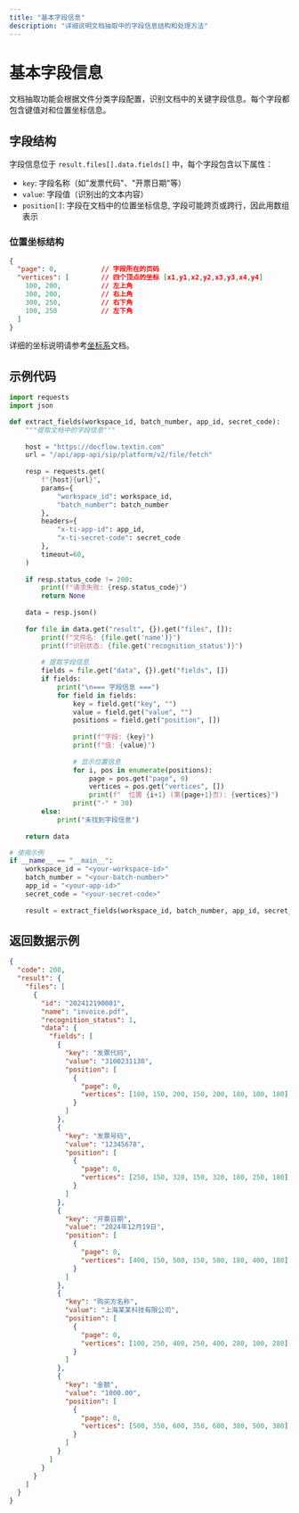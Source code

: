 ```yaml
---
title: "基本字段信息"
description: "详细说明文档抽取中的字段信息结构和处理方法"
---
```


# 基本字段信息

文档抽取功能会根据文件分类字段配置，识别文档中的关键字段信息。每个字段都包含键值对和位置坐标信息。

## 字段结构

字段信息位于 `result.files[].data.fields[]` 中，每个字段包含以下属性：

- `key`: 字段名称（如"发票代码"、"开票日期"等）
- `value`: 字段值（识别出的文本内容）
- `position[]`: 字段在文档中的位置坐标信息, 字段可能跨页或跨行，因此用数组表示

### 位置坐标结构

```json
{
  "page": 0,           // 字段所在的页码
  "vertices": [        // 四个顶点的坐标 [x1,y1,x2,y2,x3,y3,x4,y4]
    100, 200,          // 左上角
    300, 200,          // 右上角
    300, 250,          // 右下角
    100, 250           // 左下角
  ]
}
```

详细的坐标说明请参考[坐标系](../03-parse/coordinate.mdx)文档。

## 示例代码

<CodeGroup>

```python Python icon=python expandable
import requests
import json

def extract_fields(workspace_id, batch_number, app_id, secret_code):
    """提取文档中的字段信息"""
    
    host = "https://docflow.textin.com"
    url = "/api/app-api/sip/platform/v2/file/fetch"
    
    resp = requests.get(
        f"{host}{url}",
        params={
            "workspace_id": workspace_id, 
            "batch_number": batch_number
        },
        headers={
            "x-ti-app-id": app_id, 
            "x-ti-secret-code": secret_code
        },
        timeout=60,
    )
    
    if resp.status_code != 200:
        print(f"请求失败: {resp.status_code}")
        return None
    
    data = resp.json()
    
    for file in data.get("result", {}).get("files", []):
        print(f"文件名: {file.get('name')}")
        print(f"识别状态: {file.get('recognition_status')}")
        
        # 提取字段信息
        fields = file.get("data", {}).get("fields", [])
        if fields:
            print("\n=== 字段信息 ===")
            for field in fields:
                key = field.get("key", "")
                value = field.get("value", "")
                positions = field.get("position", [])
                
                print(f"字段: {key}")
                print(f"值: {value}")
                
                # 显示位置信息
                for i, pos in enumerate(positions):
                    page = pos.get("page", 0)
                    vertices = pos.get("vertices", [])
                    print(f"  位置 {i+1} (第{page+1}页): {vertices}")
                print("-" * 30)
        else:
            print("未找到字段信息")
    
    return data

# 使用示例
if __name__ == "__main__":
    workspace_id = "<your-workspace-id>"
    batch_number = "<your-batch-number>"
    app_id = "<your-app-id>"
    secret_code = "<your-secret-code>"
    
    result = extract_fields(workspace_id, batch_number, app_id, secret_code)
```

</CodeGroup>

## 返回数据示例

```json expandable
{
  "code": 200,
  "result": {
    "files": [
      {
        "id": "202412190001",
        "name": "invoice.pdf",
        "recognition_status": 1,
        "data": {
          "fields": [
            {
              "key": "发票代码",
              "value": "3100231130",
              "position": [
                {
                  "page": 0,
                  "vertices": [100, 150, 200, 150, 200, 180, 100, 180]
                }
              ]
            },
            {
              "key": "发票号码",
              "value": "12345678",
              "position": [
                {
                  "page": 0,
                  "vertices": [250, 150, 320, 150, 320, 180, 250, 180]
                }
              ]
            },
            {
              "key": "开票日期",
              "value": "2024年12月19日",
              "position": [
                {
                  "page": 0,
                  "vertices": [400, 150, 500, 150, 500, 180, 400, 180]
                }
              ]
            },
            {
              "key": "购买方名称",
              "value": "上海某某科技有限公司",
              "position": [
                {
                  "page": 0,
                  "vertices": [100, 250, 400, 250, 400, 280, 100, 280]
                }
              ]
            },
            {
              "key": "金额",
              "value": "1000.00",
              "position": [
                {
                  "page": 0,
                  "vertices": [500, 350, 600, 350, 600, 380, 500, 380]
                }
              ]
            }
          ]
        }
      }
    ]
  }
}
```